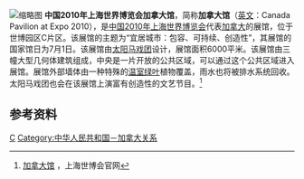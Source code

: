 [[File:Canada_Pavilion_of_Expo_2010_3.jpg|缩略图]]
'''中国2010年上海世界博览会加拿大馆'''，简称'''加拿大馆'''（[[英文|英文]]：Canada Pavilion at Expo 2010），是[[中国2010年上海世界博览会|中国2010年上海世界博览会]]代表[[加拿大|加拿大]]的展馆，位于世博园区C片区。该展馆的主题为“宜居城市：包容、可持续、创造性”，其展馆的国家馆日为7月1日。该展馆由[[太阳马戏团|太阳马戏团]]设计，展馆面积6000平米。该展馆由三幢大型几何体建筑组成，中央是一片开放的公共区域，可以通过这个公共区域进入展馆。展馆外部墙体由一种特殊的[[温室绿叶|温室绿叶]]植物覆盖，雨水也将被排水系统回收。太阳马戏团也会在该展馆上演富有创造性的文艺节目。<ref>[http://www.expo2010.cn/c/gj_tpl_1874.htm 加拿大馆] {{Wayback|url=http://www.expo2010.cn/c/gj_tpl_1874.htm |date=20130907030022 }}，上海世博会官网</ref>

==参考资料==
{{reflist}}
{{2010年上海世博会展馆}}
[[Category:2010年上海世界博覽會展館|C]]
[[Category:中华人民共和国－加拿大关系|Category:中华人民共和国－加拿大关系]]